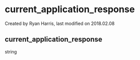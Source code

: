 
# current_application_response 

 Created by  Ryan Harris, last modified on 2018.02.08

## current_application_response

string


